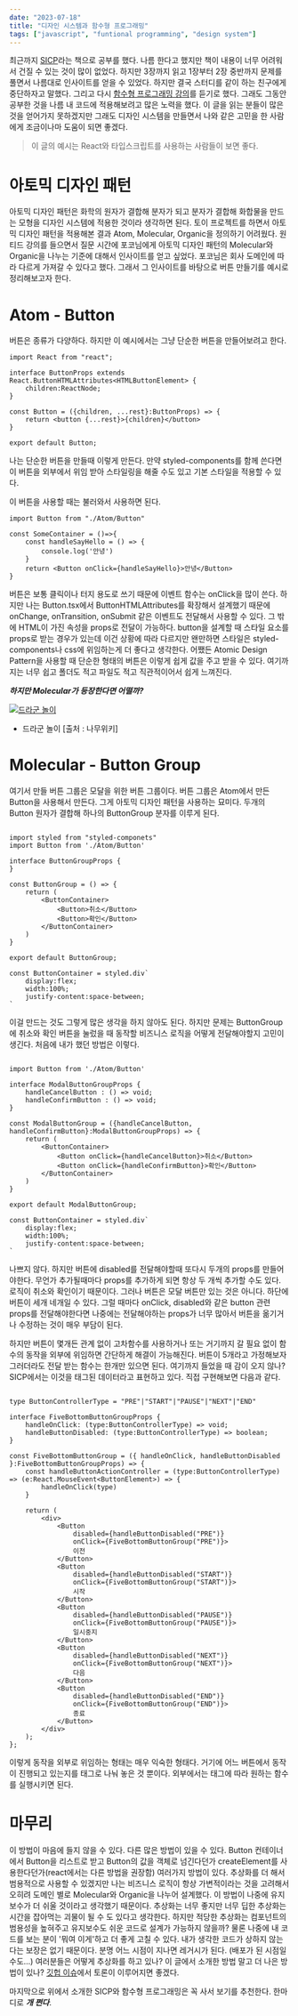 ```yaml
---
date: "2023-07-18"
title: "디자인 시스템과 함수형 프로그래밍"
tags: ["javascript", "funtional programming", "design system"]
---
```


최근까지 [SICP](https://book.interpark.com/product/BookDisplay.do?_method=detail&sc.saNo=001&sc.prdNo=356237144)라는 책으로 공부를 했다.
나름 한다고 했지만 책이 내용이 너무 어려워서 건질 수 있는 것이 많이 없었다.
하지만 3장까지 읽고 1장부터 2장 중반까지 문제를 풀면서 나름대로 인사이트를 얻을 수 있었다.
하지만 결국 스터디를 같이 하는 친구에게 중단하자고 말했다. 그리고 다시 [함수형 프로그래밍 강의](https://www.inflearn.com/course/functional-es6/dashboard)를 듣기로 했다.
그래도 그동안 공부한 것을 나름 내 코드에 적용해보려고 많은 노력을 했다.
이 글을 읽는 분들이 많은 것을 얻어가지 못하겠지만 그래도 디자인 시스템을 만들면서 나와 같은 고민을 한 사람에게 조금이나마 도움이 되면 좋겠다.

> 이 글의 예시는 React와 타입스크립트를 사용하는 사람들이 보면 좋다.

# 아토믹 디자인 패턴

아토믹 디자인 패턴은 화학의 원자가 결합해 분자가 되고 분자가 결합해 화합물을 만드는 모형을 디자인 시스템에 적용한 것이라 생각하면 된다.
토이 프로젝트를 하면서 아토믹 디자인 패턴을 적용해본 결과 Atom, Molecular, Organic을 정의하기 어려웠다.
원티드 강의를 들으면서 질문 시간에 포코님에게 아토믹 디자인 패턴의 Molecular와 Organic을 나누는 기준에 대해서 인사이트를 얻고 싶었다.
포코님은 회사 도메인에 따라 다르게 가져갈 수 있다고 했다. 그래서 그 인사이트를 바탕으로 버튼 만들기를 예시로 정리해보고자 한다.

# Atom - Button

버튼은 종류가 다양하다. 하지만 이 예시에서는 그냥 단순한 버튼을 만들어보려고 한다.

```Button.tsx
import React from "react";

interface ButtonProps extends React.ButtonHTMLAttributes<HTMLButtonElement> {
    children:ReactNode;
}

const Button = ({children, ...rest}:ButtonProps) => {
    return <button {...rest}>{children}</button>
}

export default Button;
```

나는 단순한 버튼을 만들때 이렇게 만든다. 만약 styled-components를 함께 쓴다면 이 버튼을
외부에서 위임 받아 스타일링을 해줄 수도 있고 기본 스타일을 적용할 수 있다.

이 버튼을 사용할 때는 불러와서 사용하면 된다.

```SomeContainer.tsx
import Button from "./Atom/Button"

const SomeContainer = ()=>{
    const handleSayHello = () => {
        console.log('안녕')
    }
    return <Button onClick={handleSayHello}>안녕</Button>
}

```

버튼은 보통 클릭이나 터지 용도로 쓰기 때문에 이벤트 함수는 onClick을 많이 쓴다. 하지만 나는 Button.tsx에서 ButtonHTMLAttributes를 확장해서 설계했기 때문에
onChange, onTransition, onSubmit 같은 이벤트도 전달해서 사용할 수 있다. 그 밖에 HTML이 가진 속성을 props로 전달이 가능하다.
button을 설계할 때 스타일 요소를 props로 받는 경우가 있는데 이건 상황에 따라 다르지만 왠만하면 스타일은 styled-components나 css에 위임하는게 더 좋다고 생각한다.
어쨌든 Atomic Design Pattern을 사용할 때 단순한 형태의 버튼은 이렇게 쉽게 값을 주고 받을 수 있다. 여기까지는 너무 쉽고 폴더도 적고 파일도 적고 직관적이어서 쉽게 느껴진다.

**_하지만 Molecular가 등장한다면 어떨까?_**

<a href="https://namu.wiki/w/%EB%93%9C%EB%9D%BC%EA%B5%B0%20%EB%86%80%EC%9D%B4">
  <img
    src="https://i.namu.wiki/i/U9o_OyMjNtY7rFTkX3cTScLFQf-vcHWI92cWQTvS5BqxLtwN93s-jVAO7Nlwq4z08rkgpi_vdCyEwyxS8VWRyHkmHbdMtNXRE5bZYmjuknhpxlEtnDu3WkN8ZWCe_ru5XOEqJ0GJ6pnnMaN3_H3T8w.webp"
    alt="드라군 놀이"
  />
</a>

- 드라군 놀이 [출처 : 나무위키]

# Molecular - Button Group

여기서 만들 버튼 그룹은 모달을 위한 버튼 그룹이다. 버튼 그룹은 Atom에서 만든 Button을 사용해서 만든다. 그게 아토믹 디자인 패턴을 사용하는 묘미다.
두개의 Button 원자가 결합해 하나의 ButtonGroup 분자를 이루게 된다.

```ModalButtonGroup.tsx

import styled from "styled-componets"
import Button from './Atom/Button'

interface ButtonGroupProps {
}

const ButtonGroup = () => {
    return (
        <ButtonContainer>
            <Button>취소</Button>
            <Button>확인</Button>
        </ButtonContainer>
    )
}

export default ButtonGroup;

const ButtonContainer = styled.div`
    display:flex;
    width:100%;
    justify-content:space-between;
`

```

이걸 만드는 것도 그렇게 많은 생각을 하지 않아도 된다. 하지만 문제는 ButtonGroup에 취소와 확인 버튼을 눌렀을 때 동작할 비즈니스 로직을 어떻게 전달해야할지 고민이 생긴다.
처음에 내가 했던 방법은 이렇다.

```ModalButtonGroup.tsx

import Button from './Atom/Button'

interface ModalButtonGroupProps {
    handleCancelButton : () => void;
    handleConfirmButton : () => void;
}

const ModalButtonGroup = ({handleCancelButton, handleConfirmButton}:ModalButtonGroupProps) => {
    return (
        <ButtonContainer>
            <Button onClick={handleCancelButton}>취소</Button>
            <Button onClick={handleConfirmButton}>확인</Button>
        </ButtonContainer>
    )
}

export default ModalButtonGroup;

const ButtonContainer = styled.div`
    display:flex;
    width:100%;
    justify-content:space-between;
`

```

나쁘지 않다. 하지만 버튼에 disabled를 전달해야할때 또다시 두개의 props를 만들어야한다. 무언가 추가될때마다 props를 추가하게 되면 항상 두 개씩 추가할 수도 있다.
로직이 취소와 확인이기 때문이다. 그러나 버튼은 모달 버튼만 있는 것은 아니다. 하단에 버튼이 세개 네개일 수 있다. 그럴 때마다 onClick, disabled와 같은 button 관련 props를 전달해야한다면
나중에는 전달해야하는 props가 너무 많아서 버튼을 옮기거나 수정하는 것이 매우 부담이 된다.

하지만 버튼이 몇개든 관계 없이 고차함수를 사용하거나 또는 거기까지 갈 필요 없이 함수의 동작을 외부에 위임하면 간단하게 해결이 가능해진다. 버튼이 5개라고 가정해보자 그러더라도 전달 받는 함수는 한개만 있으면 된다.
여기까지 들었을 때 감이 오지 않나? SICP에서는 이것을 태그된 데이터라고 표현하고 있다. 직접 구현해보면 다음과 같다.

```FiveBottomButtonGroup.tsx

type ButtonControllerType = "PRE"|"START"|"PAUSE"|"NEXT"|"END"

interface FiveBottomButtonGroupProps {
    handleOnClick: (type:ButtonControllerType) => void;
    handleButtonDisabled: (type:ButtonControllerType) => boolean;
}

const FiveBottomButtonGroup = ({ handleOnClick, handleButtonDisabled }:FiveBottomButtonGroupProps) => {
    const handleButtonActionController = (type:ButtonControllerType) => (e:React.MouseEvent<ButtonElement>) => {
        handleOnClick(type)
    }

    return (
        <div>
            <Button
                disabled={handleButtonDisabled("PRE")}
                onClick={FiveBottomButtonGroup("PRE")}>
                이전
            </Button>
            <Button
                disabled={handleButtonDisabled("START")}
                onClick={FiveBottomButtonGroup("START")}>
                시작
            </Button>
            <Button
                disabled={handleButtonDisabled("PAUSE")}
                onClick={FiveBottomButtonGroup("PAUSE")}>
                일시중지
            </Button>
            <Button
                disabled={handleButtonDisabled("NEXT")}
                onClick={FiveBottomButtonGroup("NEXT")}>
                다음
            </Button>
            <Button
                disabled={handleButtonDisabled("END")}
                onClick={FiveBottomButtonGroup("END")}>
                종료
            </Button>
        </div>
    );
};

```

이렇게 동작을 외부로 위임하는 형태는 매우 익숙한 형태다. 거기에 어느 버튼에서 동작이 진행되고 있는지를 태그로 나눠 놓은 것 뿐이다.
외부에서는 태그에 따라 원하는 함수를 실행시키면 된다.

# 마무리

이 방법이 마음에 들지 않을 수 있다. 다른 많은 방법이 있을 수 있다. Button 컨테이너에서 Button을 리스트로 받고 Button의 값을 객체로 넘긴다던가 createElement를 사용한다던가(react에서는 다른 방법을 권장함) 여러가지 방법이 있다.
추상화를 더 해서 범용적으로 사용할 수 있겠지만 나는 비즈니스 로직이 항상 가변적이라는 것을 고려해서 오히려 도메인 별로 Molecular와 Organic을 나누어 설계했다. 이 방법이 나중에 유지 보수가 더 쉬울 것이라고 생각했기 때문이다.
추상화는 너무 좋지만 너무 딥한 추상화는 시간을 잡아먹는 괴물이 될 수 도 있다고 생각한다. 하지만 적당한 추상화는 컴포넌트의 범용성을 높혀주고 유지보수도 쉬운 코드로 설계가 가능하지 않을까?
물론 나중에 내 코드를 보는 분이 '뭐여 이게'하고 더 좋게 고칠 수 있다. 내가 생각한 코드가 상하지 않는다는 보장은 없기 때문이다. 분명 어느 시점이 지나면 레거시가 된다. (배포가 된 시점일 수도...)
여러분들은 어떻게 추상화를 하고 있나? 이 글에서 소개한 방법 말고 더 나은 방법이 있나? [깃헙 이슈](https://github.com/movie42/hyunsu/issues/3)에서 토론이 이루어지면 좋겠다.

마지막으로 위에서 소개한 SICP와 함수형 프로그래밍은 꼭 사서 보기를 추천한다. 한마디로 **_개 쩐다_**.
